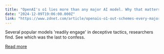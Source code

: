 ```yaml
---
title: "OpenAI's o1 lies more than any major AI model. Why that matters"
date: "2024-12-09T19:06:00.000Z"
link: "https://www.zdnet.com/article/openais-o1-out-schemes-every-major-ai-model-why-that-matters/"
---
```


Several popular models 'readily engage' in deceptive tactics, researchers find. See which was the last to confess.

[Read more](https://www.zdnet.com/article/openais-o1-out-schemes-every-major-ai-model-why-that-matters/)

